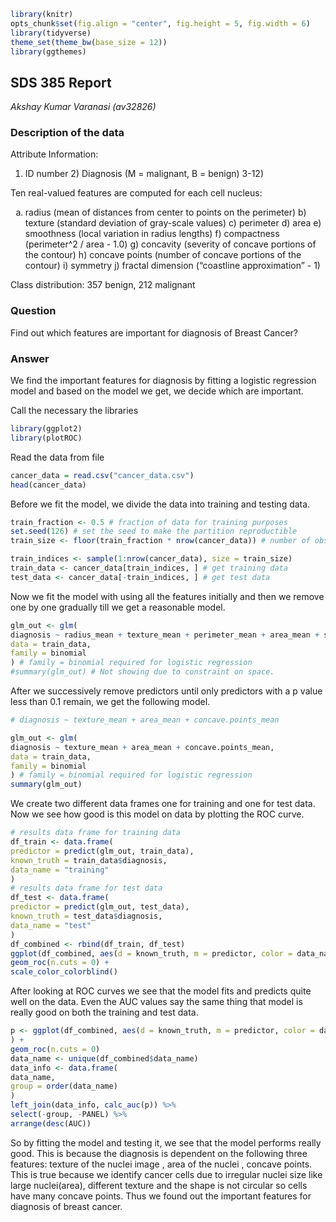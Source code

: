 ```r
library(knitr)
opts_chunk$set(fig.align = "center", fig.height = 5, fig.width = 6)
library(tidyverse)
theme_set(theme_bw(base_size = 12))
library(ggthemes)
```

## SDS 385 Report
*Akshay Kumar Varanasi (av32826)*

### Description of the data
Attribute Information:

1) ID number 2) Diagnosis (M = malignant, B = benign) 3-12)

Ten real-valued features are computed for each cell nucleus:

a) radius (mean of distances from center to points on the perimeter) b) texture (standard deviation of gray-scale values) c) perimeter d) area e) smoothness (local variation in radius lengths) f) compactness (perimeter^2 / area - 1.0) g) concavity (severity of concave portions of the contour) h) concave points (number of concave portions of the contour) i) symmetry j) fractal dimension ("coastline approximation" - 1)

Class distribution: 357 benign, 212 malignant

### Question
Find out which features are important for diagnosis of Breast Cancer?

### Answer
We find the important features for diagnosis by fitting a logistic regression model and based on the model we get, we decide which are important.

Call the necessary the libraries
```r
library(ggplot2)
library(plotROC)
```
Read the data from file
```r
cancer_data = read.csv("cancer_data.csv")
head(cancer_data)
```

Before we fit the model, we divide the data into training and testing data.
```r
train_fraction <- 0.5 # fraction of data for training purposes
set.seed(126) # set the seed to make the partition reproductible
train_size <- floor(train_fraction * nrow(cancer_data)) # number of observations in training set

train_indices <- sample(1:nrow(cancer_data), size = train_size)
train_data <- cancer_data[train_indices, ] # get training data
test_data <- cancer_data[-train_indices, ] # get test data
```

Now we fit the model with using all the features initially and then we remove one by one gradually till we get a reasonable model.
```r
glm_out <- glm(
diagnosis ~ radius_mean + texture_mean + perimeter_mean + area_mean + smoothness_mean + compactness_mean + concavity_mean + concave.points_mean + symmetry_mean + fractal_dimension_mean,
data = train_data,
family = binomial
) # family = binomial required for logistic regression
#summary(glm_out) # Not showing due to constraint on space.
```
 
After we successively remove predictors until only predictors with a p value less than 0.1 remain, we get the following model.
```r
# diagnosis ~ texture_mean + area_mean + concave.points_mean

glm_out <- glm(
diagnosis ~ texture_mean + area_mean + concave.points_mean,
data = train_data,
family = binomial
) # family = binomial required for logistic regression
summary(glm_out)
```

We create two different data frames one for training and one for test data. Now we see how good is this model on data by plotting the ROC curve.
```r
# results data frame for training data
df_train <- data.frame(
predictor = predict(glm_out, train_data),
known_truth = train_data$diagnosis,
data_name = "training"
)
# results data frame for test data
df_test <- data.frame(
predictor = predict(glm_out, test_data),
known_truth = test_data$diagnosis,
data_name = "test"
)
df_combined <- rbind(df_train, df_test)
ggplot(df_combined, aes(d = known_truth, m = predictor, color = data_name)) +
geom_roc(n.cuts = 0) +
scale_color_colorblind()
```

After looking at ROC curves we see that the model fits and predicts quite well on the data. Even the AUC values say the same thing that model is really good on both the training and test data. 
```r
p <- ggplot(df_combined, aes(d = known_truth, m = predictor, color = data_name)
) +
geom_roc(n.cuts = 0)
data_name <- unique(df_combined$data_name)
data_info <- data.frame(
data_name,
group = order(data_name)
)
left_join(data_info, calc_auc(p)) %>%
select(-group, -PANEL) %>%
arrange(desc(AUC))
```

So by fitting the model and testing it, we see that the model performs really good. This is because the diagnosis is dependent on the following three features: texture of the nuclei image , area of the nuclei , concave points. This is true because we identify cancer cells due to irregular nuclei size like large nuclei(area), different texture and the shape is not circular so cells have many concave points. Thus we found out the important features for diagnosis of breast cancer. 